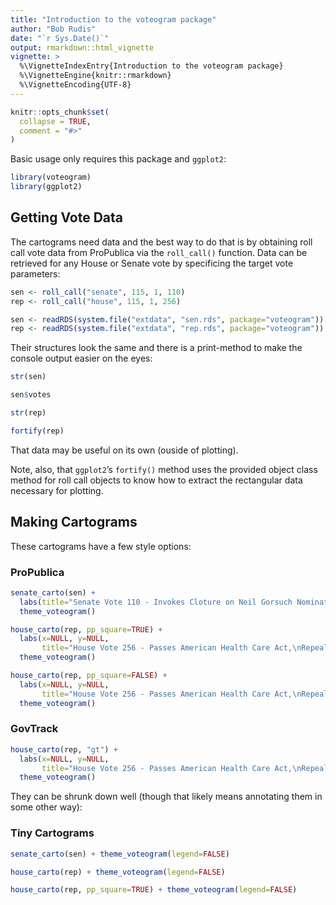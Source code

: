```yaml
---
title: "Introduction to the voteogram package"
author: "Bob Rudis"
date: "`r Sys.Date()`"
output: rmarkdown::html_vignette
vignette: >
  %\VignetteIndexEntry{Introduction to the voteogram package}
  %\VignetteEngine{knitr::rmarkdown}
  %\VignetteEncoding{UTF-8}
---
```


```r
knitr::opts_chunk$set(
  collapse = TRUE,
  comment = "#>"
)
```

Basic usage only requires this package and `ggplot2`:

```r
library(voteogram)
library(ggplot2)
```

## Getting Vote Data

The cartograms need data and the best way to do that is by obtaining roll call vote data from ProPublica via the `roll_call()` function. Data can be retrieved for any House or Senate vote by specificing the target vote parameters:

```r
sen <- roll_call("senate", 115, 1, 110)
rep <- roll_call("house", 115, 1, 256)
```

```r
sen <- readRDS(system.file("extdata", "sen.rds", package="voteogram"))
rep <- readRDS(system.file("extdata", "rep.rds", package="voteogram"))
```

Their structures look the same and there is a print-method to make the console output easier on the eyes:

```r
str(sen)

sen$votes
```

```r
str(rep)

fortify(rep)
```

That data may be useful on its own (ouside of plotting).

Note, also, that `ggplot2`'s `fortify()` method uses the provided object class method for roll call objects to know how to extract the rectangular data necessary for plotting.

## Making Cartograms

These cartograms have a few style options:

### ProPublica

```r
senate_carto(sen) +
  labs(title="Senate Vote 110 - Invokes Cloture on Neil Gorsuch Nomination") +
  theme_voteogram()
```

```r
house_carto(rep, pp_square=TRUE) +
  labs(x=NULL, y=NULL, 
       title="House Vote 256 - Passes American Health Care Act,\nRepealing Obamacare") +
  theme_voteogram()
```

```r
house_carto(rep, pp_square=FALSE) +
  labs(x=NULL, y=NULL, 
       title="House Vote 256 - Passes American Health Care Act,\nRepealing Obamacare") +
  theme_voteogram()
```

### GovTrack

```r
house_carto(rep, "gt") +
  labs(x=NULL, y=NULL, 
       title="House Vote 256 - Passes American Health Care Act,\nRepealing Obamacare") +
  theme_voteogram()
```

They can be shrunk down well (though that likely means annotating them in some other way):

### Tiny Cartograms

```r
senate_carto(sen) + theme_voteogram(legend=FALSE)
```

```r
house_carto(rep) + theme_voteogram(legend=FALSE)
```

```r
house_carto(rep, pp_square=TRUE) + theme_voteogram(legend=FALSE)
```

